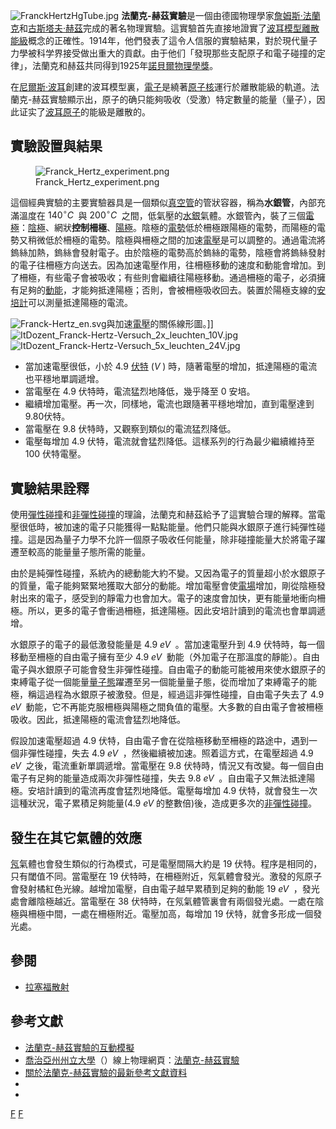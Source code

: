 {{NoteTA
|G1=物理學
}}
{{no footnotes|time=2014-07-28T04:16:30+00:00}}
[[File:FranckHertzHgTube.jpg|thumb]]
'''法蘭克-赫茲實驗'''是一個由德國物理學家[[詹姆斯·法蘭克|詹姆斯·法蘭克]]和[[古斯塔夫·赫茲|古斯塔夫·赫茲]]完成的著名物理實驗。這實驗首先直接地證實了[[波耳模型|波耳模型]][[離散量|離散]][[能級|能級]]概念的正確性。1914年，他們發表了這令人信服的實驗結果，對於現代量子力學被科学界接受做出重大的貢獻。由于他们「發現那些支配原子和電子碰撞的定律」，法蘭克和赫茲共同得到1925年[[諾貝爾物理學獎|諾貝爾物理學獎]]。

在[[尼爾斯·波耳|尼爾斯·波耳]]創建的波耳模型裏，[[電子|電子]]是繞著[[原子核|原子核]]運行於離散能級的軌道。法蘭克-赫茲實驗顯示出，原子的确只能夠吸收（受激）特定數量的能量（量子），因此证实了[[波耳原子|波耳原子]]的能級是離散的。

== 實驗設置與結果 ==
[[File:Franck_Hertz_experiment.png|thumb]]

這個經典實驗的主要實驗器具是一個類似[[真空管|真空管]]的管狀容器，稱為'''水銀管'''，內部充滿溫度在 <math>140^{\circ}C\,\!</math> 與 <math>200^{\circ}C\,\!</math> 之間，低氣壓的[[水銀|水銀]]氣體。水銀管內，裝了三個[[電極|電極]]：[[陰極|陰極]]、網狀'''控制柵極'''、[[陽極|陽極]]。陰極的[[電勢|電勢]]低於柵極跟陽極的電勢，而陽極的電勢又稍微低於柵極的電勢。陰極與柵極之間的加速[[電壓|電壓]]是可以調整的。通過電流將鎢絲加熱，鎢絲會發射電子。由於陰極的電勢高於鎢絲的電勢，陰極會將鎢絲發射的電子往柵極方向送去。因為加速電壓作用，往柵極移動的速度和動能會增加。到了柵極，有些電子會被吸收；有些則會繼續往陽極移動。通過柵極的電子，必須擁有足夠的[[動能|動能]]，才能夠抵達陽極；否則，會被柵極吸收回去。裝置於陽極支線的[[安培計|安培計]]可以測量抵達陽極的電流。

[[File:Franck-Hertz_en.svg|thumb]]與加速[[電壓|電壓]]的關係線形圖。]]
[[File:ItDozent_Franck-Hertz-Versuch_2x_leuchten_10V.jpg|thumb]]
[[File:ItDozent_Franck-Hertz-Versuch_5x_leuchten_24V.jpg|thumb]]
*當加速電壓很低，小於 4.9 [[伏特|伏特]] (<math>V\,\!</math>) 時，隨著電壓的增加，抵達陽極的電流也平穩地單調遞增。
*當電壓在 4.9 伏特時，電流猛烈地降低，幾乎降至 0 安培。
*繼續增加電壓。再一次，同樣地，電流也跟隨著平穩地增加，直到電壓達到 9.80伏特。
*當電壓在 9.8 伏特時，又觀察到類似的電流猛烈降低。
*電壓每增加 4.9 伏特，電流就會猛烈降低。這樣系列的行為最少繼續維持至 100 伏特電壓。

== 實驗結果詮釋 ==
使用[[彈性碰撞|彈性碰撞]]和[[非彈性碰撞|非彈性碰撞]]的理論，法蘭克和赫茲給予了這實驗合理的解釋。當電壓很低時，被加速的電子只能獲得一點點能量。他們只能與水銀原子進行純彈性碰撞。這是因為量子力學不允許一個原子吸收任何能量，除非碰撞能量大於將電子躍遷至較高的能量量子態所需的能量。

由於是純彈性碰撞，系統內的總動能大約不變。又因為電子的質量超小於水銀原子的質量，電子能夠緊緊地獲取大部分的動能。增加電壓會使[[電場|電場]]增加，剛從陰極發射出來的電子，感受到的靜電力也會加大。電子的速度會加快，更有能量地衝向柵極。所以，更多的電子會衝過柵極，抵達陽極。因此安培計讀到的電流也會單調遞增。

水銀原子的電子的最低激發能量是 4.9 <math>eV\,\!</math> 。當加速電壓升到 4.9 伏特時，每一個移動至柵極的自由電子擁有至少 4.9 <math>eV\,\!</math> 動能（外加電子在那溫度的靜能）。自由電子與水銀原子可能會發生非彈性碰撞。自由電子的動能可能被用來使水銀原子的束縛電子從一個能量[[量子態|量子態]]躍遷至另一個能量量子態，從而增加了束縛電子的能極，稱這過程為水銀原子被激發。但是，經過這非彈性碰撞，自由電子失去了 4.9 <math>eV\,\!</math> 動能，它不再能克服柵極與陽極之間負值的電壓。大多數的自由電子會被柵極吸收。因此，抵達陽極的電流會猛烈地降低。

假設加速電壓超過 4.9 伏特，自由電子會在從陰極移動至柵極的路途中，遇到一個非彈性碰撞，失去 4.9 <math>eV\,\!</math> ，然後繼續被加速。照着這方式，在電壓超過 4.9 <math>eV\,\!</math> 之後，電流重新單調遞增。當電壓在 9.8 伏特時，情況又有改變。每一個自由電子有足夠的能量造成兩次非彈性碰撞，失去 9.8 <math>eV\,\!</math> 。自由電子又無法抵達陽極。安培計讀到的電流再度會猛烈地降低。電壓每增加 4.9 伏特，就會發生一次這種狀況，電子累積足夠能量(4.9 <math>eV\,\!</math>的整數倍)後，造成更多次的[[非彈性碰撞|非彈性碰撞]]。

== 發生在其它氣體的效應 ==
[[氖|氖]]氣體也會發生類似的行為模式，可是電壓間隔大約是 19 伏特。程序是相同的，只有閾值不同。當電壓在 19 伏特時，在柵極附近，氖氣體會發光。激發的氖原子會發射橘紅色光線。越增加電壓，自由電子越早累積到足夠的動能 19 <math>eV\,\!</math> ，發光處會離陰極越近。當電壓在 38 伏特時，在氖氣體管裏會有兩個發光處。一處在陰極與柵極中間，一處在柵極附近。電壓加高，每增加 19 伏特，就會多形成一個發光處。

== 參閱 ==
*[[拉塞福散射|拉塞福散射]]

== 參考文獻 ==
{{refbegin}}
*[https://web.archive.org/web/20090210021135/http://phys.educ.ksu.edu/vqm/free/FranckHertz.html 法蘭克-赫茲實驗的互動模擬]
*[[喬治亞州州立大學|喬治亞州州立大學]]（{{lang|en|Georgia State University}}）線上物理網頁：[http://hyperphysics.phy-astr.gsu.edu/hbase/FrHz.html 法蘭克-赫茲實驗] {{Wayback|url=http://hyperphysics.phy-astr.gsu.edu/hbase/FrHz.html |date=20120716180316 }}
*[https://web.archive.org/web/20110519104707/http://web.me.com/peter.nicoletopoulos/Site/Literature_on_the_Franck-Hertz_Experiment.html 關於法蘭克-赫茲實驗的最新參考文獻資料]
* {{cite journal| author = J. Franck and G. Hertz| title = Über Zusammenstöße zwischen Elektronen und Molekülen des Quecksilberdampfes und die Ionisierungsspannung desselben| journal = Verh. Dtsch. Phys. Ges.| year = 1914| volume = 16 | pages = 457–467}}
* {{cite journal| author = G. Rapior, K. Senstock, and V. Baev| title = New features of the Franck-Hertz experiment| journal = Amer. J. Phys.| year = 2006| volume = 74 | pages = 423–428| doi = 10.1119/1.2174033}}
{{refend}}

{{Quantum mechanics topics}}

[[Category:物理學實驗|F]]
[[Category:量子力學|F]]
